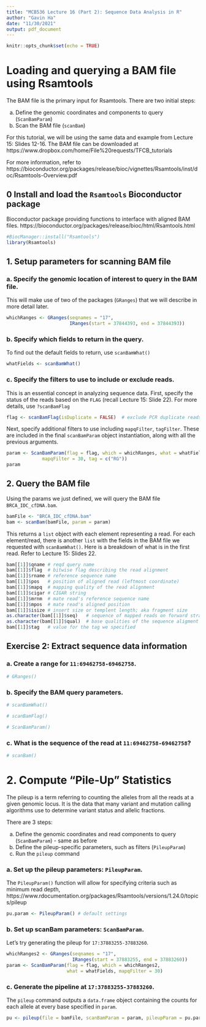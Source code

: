 ```yaml
---
title: "MCB536 Lecture 16 (Part 2): Sequence Data Analysis in R"
author: "Gavin Ha"
date: "11/30/2021"
output: pdf_document
---
```


```r
knitr::opts_chunk$set(echo = TRUE)
```

# Loading and querying a BAM file using Rsamtools
The BAM file is the primary input for Rsamtools. There are two initial steps:

  a. Define the genomic coordinates and components to query (`ScanBamParam`)
  b. Scan the BAM file (`scanBam`)

For this tutorial, we will be using the same data and example from Lecture 15: Slides 12-16.
The BAM file can be downloaded at https://www.dropbox.com/home/File%20requests/TFCB_tutorials

For more information, refer to https://bioconductor.org/packages/release/bioc/vignettes/Rsamtools/inst/doc/Rsamtools-Overview.pdf

## 0 Install and load the `Rsamtools` Bioconductor package
Bioconductor package providing functions to interface with aligned BAM files.
https://bioconductor.org/packages/release/bioc/html/Rsamtools.html

```r
#BiocManager::install("Rsamtools")
library(Rsamtools)
```

## 1. Setup parameters for scanning BAM file
### a. Specify the genomic location of interest to query in the BAM file. 
This will make use of two of the packages (`GRanges`) that we will describe in more detail later.
```r
whichRanges <- GRanges(seqnames = "17",
                       IRanges(start = 37844393, end = 37844393))
```

### b. Specify which fields to return in the query. 
To find out the default fields to return, use `scanBamWhat()`
```r
whatFields <- scanBamWhat()
```

### c. Specify the filters to use to include or exclude reads. 
This is an essential concept in analyzing sequence data. First, specify the status of the reads based on the `FLAG` (recall Lecture 15: Slide 22).
For more details, use `?scanBamFlag`
```r
flag <- scanBamFlag(isDuplicate = FALSE)  # exclude PCR duplicate reads
```

Next, specify additional filters to use including `mapqFilter`, `tagFilter`. These are included in the final `scanBamParam` object instantiation, along with all the previous arguments.

```r
param <- ScanBamParam(flag = flag, which = whichRanges, what = whatFields,  
             mapqFilter = 30, tag = c("RG"))
param
```

## 2. Query the BAM file
Using the params we just defined, we will query the BAM file `BRCA_IDC_cfDNA.bam`.
```r
bamFile <- "BRCA_IDC_cfDNA.bam"
bam <- scanBam(bamFile, param = param)
```

This returns a `list` object with each element representing a read. For each element/read, there is another `list` with the fields in the BAM file we requested with `scanBamWhat()`. Here is a breakdown of what is in the first read.
Refer to Lecture 15: Slides 22.
```r
bam[[1]]$qname # reqd query name
bam[[1]]$flag  # bitwise flag describing the read alignment
bam[[1]]$rname # reference sequence name
bam[[1]]$pos   # position of aligned read (leftmost coordinate)
bam[[1]]$mapq  # mapping quality of the read alignment
bam[[1]]$cigar # CIGAR string
bam[[1]]$mrnm  # mate read's reference sequence name
bam[[1]]$mpos  # mate read's aligned position
bam[[1]]$isize # insert size or templent length; aka fragment size
as.character(bam[[1]]$seq)   # sequence of mapped reads on forward strand
as.character(bam[[1]]$qual)  # base qualities of the sequence aligment
bam[[1]]$tag   # value for the tag we specified
```

## Exercise 2: Extract sequence data information
### a. Create a range for `11:69462758-69462758`.
```r
# GRanges()
```

### b. Specify the BAM query parameters.
```r
# scanBamWhat()

# scanBamFlag()

# ScanBamParam()

```

### c. What is the sequence of the read at `11:69462758-69462758`?
```r
# scanBam()
```


# 2. Compute "Pile-Up" Statistics
The pileup is a term referring to counting the alleles from all the reads at a given genomic locus. It is the data that many variant and mutation calling algorithms use to determine variant status and allelic fractions.

There are 3 steps:

  a. Define the genomic coordinates and read components to query (`ScanBamParam`) - same as before
  b. Define the pileup-specific parameters, such as filters (`PileupParam`)
  c. Run the `pileup` command

### a. Set up the pileup parameters: `PileupParam`.
The `PileupParam()` function will allow for specifying criteria such as minimum read depth, 
https://www.rdocumentation.org/packages/Rsamtools/versions/1.24.0/topics/pileup
```r
pu.param <- PileupParam() # default settings
```

### b. Set up scanBam parameters: `ScanBamParam`.
Let's try generating the pileup for `17:37883255-37883260`.
```r
whichRanges2 <- GRanges(seqnames = "17",
                        IRanges(start = 37883255, end = 37883260))
param <- ScanBamParam(flag = flag, which = whichRanges2, 
                      what = whatFields, mapqFilter = 30)
```

### c. Generate the pipeline at `17:37883255-37883260`.
The `pileup` command outputs a `data.frame` object containing the counts for each allele at every base specified in `param`.
```r
pu <- pileup(file = bamFile, scanBamParam = param, pileupParam = pu.param)
```

